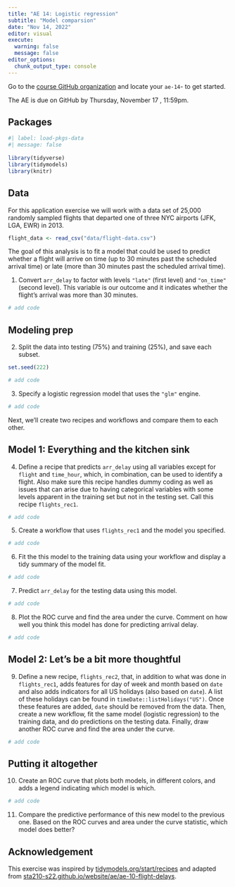 ```yaml
---
title: "AE 14: Logistic regression"
subtitle: "Model comparsion"
date: "Nov 14, 2022"
editor: visual
execute: 
  warning: false
  message: false
editor_options: 
  chunk_output_type: console
---
```


::: callout-important
Go to the [course GitHub organization](https://github.com/sta210-fa22) and locate your `ae-14`- to get started.

The AE is due on GitHub by Thursday, November 17 , 11:59pm.
:::

## Packages

```r
#| label: load-pkgs-data
#| message: false
 
library(tidyverse)
library(tidymodels)
library(knitr)
```

## Data

For this application exercise we will work with a data set of 25,000 randomly sampled flights that departed one of three NYC airports (JFK, LGA, EWR) in 2013.

```r
flight_data <- read_csv("data/flight-data.csv")
```

The goal of this analysis is to fit a model that could be used to predict whether a flight will arrive on time (up to 30 minutes past the scheduled arrival time) or late (more than 30 minutes past the scheduled arrival time).

1.  Convert `arr_delay` to factor with levels `"late"` (first level) and `"on_time"` (second level). This variable is our outcome and it indicates whether the flight's arrival was more than 30 minutes.

```r
# add code
```

## Modeling prep

2.  Split the data into testing (75%) and training (25%), and save each subset.

```r
set.seed(222)

# add code
```

3.  Specify a logistic regression model that uses the `"glm"` engine.

```r
# add code
```

Next, we'll create two recipes and workflows and compare them to each other.

## Model 1: Everything and the kitchen sink

4.  Define a recipe that predicts `arr_delay` using all variables except for `flight` and `time_hour`, which, in combination, can be used to identify a flight. Also make sure this recipe handles dummy coding as well as issues that can arise due to having categorical variables with some levels apparent in the training set but not in the testing set. Call this recipe `flights_rec1`.

```r
# add code
```

5.  Create a workflow that uses `flights_rec1` and the model you specified.

```r
# add code
```

6.  Fit the this model to the training data using your workflow and display a tidy summary of the model fit.

```r
# add code
```

7.  Predict `arr_delay` for the testing data using this model.

```r
# add code
```

8.  Plot the ROC curve and find the area under the curve. Comment on how well you think this model has done for predicting arrival delay.

```r
# add code
```

## Model 2: Let's be a bit more thoughtful

9.  Define a new recipe, `flights_rec2`, that, in addition to what was done in `flights_rec1`, adds features for day of week and month based on `date` and also adds indicators for all US holidays (also based on `date`). A list of these holidays can be found in `timeDate::listHolidays("US")`. Once these features are added, `date` should be removed from the data. Then, create a new workflow, fit the same model (logistic regression) to the training data, and do predictions on the testing data. Finally, draw another ROC curve and find the area under the curve.

```r
# add code
```

## Putting it altogether

10. Create an ROC curve that plots both models, in different colors, and adds a legend indicating which model is which.

```r
# add code
```

11. Compare the predictive performance of this new model to the previous one. Based on the ROC curves and area under the curve statistic, which model does better?

## Acknowledgement

This exercise was inspired by [tidymodels.org/start/recipes](https://www.tidymodels.org/start/recipes/){.uri} and adapted from [sta210-s22.github.io/website/ae/ae-10-flight-delays](https://sta210-s22.github.io/website/ae/ae-10-flight-delays).
